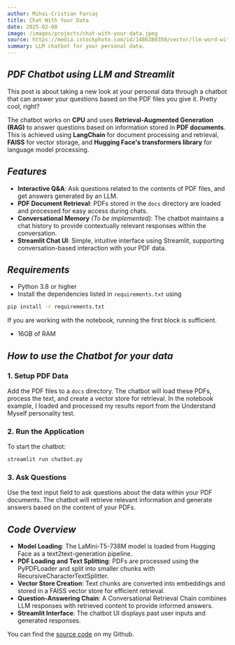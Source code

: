 ```yaml
---
author: Mihai-Cristian Farcaș
title: Chat With Your Data
date: 2025-02-08
image: /images/projects/chat-with-your-data.jpeg
source: https://media.istockphoto.com/id/1486380350/vector/llm-word-with-icons-as-vector-illustration-ai-concept-of-large-language-models.jpg?s=612x612&w=0&k=20&c=nMWm3hiuALPAz9Hp0OjIHgEjgqYB-indsiEGAwzatVc=
summary: LLM chatbot for your personal data.
---
```


## _PDF Chatbot using LLM and Streamlit_

This post is about taking a new look at your personal data through a chatbot
that can answer your questions based on the PDF files you give it. Pretty cool,
right?

The chatbot works on **CPU** and uses **Retrieval-Augmented Generation (RAG)**
to answer questions based on information stored in **PDF documents**. This is
achieved using **LangChain** for document processing and retrieval, **FAISS**
for vector storage, and **Hugging Face's transformers library** for language
model processing.

## _Features_

- **Interactive Q&A**: Ask questions related to the contents of PDF files, and
  get answers generated by an LLM.
- **PDF Document Retrieval**: PDFs stored in the `docs` directory are loaded and
  processed for easy access during chats.
- **Conversational Memory** _(To be implemented)_: The chatbot maintains a chat
  history to provide contextually relevant responses within the conversation.
- **Streamlit Chat UI**: Simple, intuitive interface using Streamlit, supporting
  conversation-based interaction with your PDF data.

## _Requirements_

- Python 3.8 or higher
- Install the dependencies listed in `requirements.txt` using

```bash
pip install -r requirements.txt
```

If you are working with the notebook, running the first block is sufficient.

- 16GB of RAM

## _How to use the Chatbot for your data_

### 1. Setup PDF Data

Add the PDF files to a `docs` directory. The chatbot will load these PDFs,
process the text, and create a vector store for retrieval. In the notebook
example, I loaded and processed my results report from the Understand Myself
personality test.

### 2. Run the Application

To start the chatbot:

```bash
streamlit run chatbot.py
```

### 3. Ask Questions

Use the text input field to ask questions about the data within your PDF
documents. The chatbot will retrieve relevant information and generate answers
based on the content of your PDFs.

## _Code Overview_

- **Model Loading**: The LaMini-T5-738M model is loaded from Hugging Face as a
  text2text-generation pipeline.
- **PDF Loading and Text Splitting**: PDFs are processed using the PyPDFLoader
  and split into smaller chunks with RecursiveCharacterTextSplitter.
- **Vector Store Creation**: Text chunks are converted into embeddings and
  stored in a FAISS vector store for efficient retrieval.
- **Question-Answering Chain**: A Conversational Retrieval Chain combines LLM
  responses with retrieved content to provide informed answers.
- **Streamlit Interface**: The chatbot UI displays past user inputs and
  generated responses.

You can find the
[source code](https://github.com/mihaicristianfarcas/LaMiniT5-Langchain-FAISS-RAG.git)
on my Github.

<ContentFooter />

